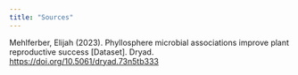 ```yaml
---
title: "Sources"
---
```


Mehlferber, Elijah (2023). Phyllosphere microbial associations improve plant reproductive success \[Dataset\]. Dryad. <https://doi.org/10.5061/dryad.73n5tb333>
